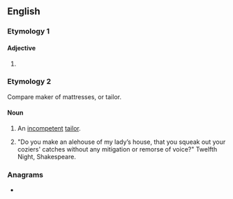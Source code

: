 ==English==

===Etymology 1===

====Adjective====
{{head|en|adjective comparative form}}

# {{en-comparative of|cosy}}

===Etymology 2===
Compare {{cog|fro|coussier}} maker of mattresses, or {{m|fro|couseor}} tailor.

====Noun====
{{en-noun}}

# {{lb|en|obsolete}} An [[incompetent]] [[tailor]].
# "Do you make an alehouse of my lady’s house, that you squeak out your coziers' catches without any mitigation or remorse of voice?" Twelfth Night, Shakespeare.

{{Webster 1913}}

===Anagrams===
* {{anagrams|en|Croesi|Crœsi|Recios|cories|croise|croisé|scorie}}